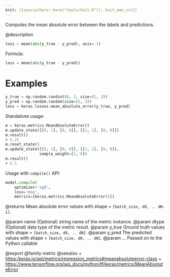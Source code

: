 ```yaml
---
knit: ({source(here::here("tools/knit.R")); knit_man_src})
---
```

Computes the mean absolute error between the labels and predictions.

@description
```python
loss = mean(abs(y_true - y_pred), axis=-1)
```

Formula:

```python
loss = mean(abs(y_true - y_pred))
```

# Examples
```python
y_true = np.random.randint(0, 2, size=(2, 3))
y_pred = np.random.random(size=(2, 3))
loss = keras.losses.mean_absolute_error(y_true, y_pred)
```
Standalone usage:

```python
m = keras.metrics.MeanAbsoluteError()
m.update_state([[0, 1], [0, 0]], [[1, 1], [0, 0]])
m.result()
# 0.25
m.reset_state()
m.update_state([[0, 1], [0, 0]], [[1, 1], [0, 0]],
               sample_weight=[1, 0])
m.result()
# 0.5
```

Usage with `compile()` API:

```python
model.compile(
    optimizer='sgd',
    loss='mse',
    metrics=[keras.metrics.MeanAbsoluteError()])
```

@returns
Mean absolute error values with shape = `[batch_size, d0, .. dN-1]`.

@param name (Optional) string name of the metric instance.
@param dtype (Optional) data type of the metric result.
@param y_true Ground truth values with shape = `[batch_size, d0, .. dN]`.
@param y_pred The predicted values with shape = `[batch_size, d0, .. dN]`.
@param ... Passed on to the Python callable

@export
@family metric
@seealso
+ <https:/keras.io/api/metrics/regression_metrics#meanabsoluteerror-class>
+ <https://www.tensorflow.org/api_docs/python/tf/keras/metrics/MeanAbsoluteError>
